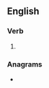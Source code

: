==English==

===Verb===
{{head|en|verb form}}

# {{en-third-person singular of|dry out}}

===Anagrams===
* {{anagrams|en|a=deiorstu|Rideouts|Tudorise|editours|iodurets|outrides|outsider|rideouts|rutoside|suitored|tudorise|turoside}}